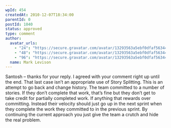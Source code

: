 ```yaml
---
wpId: 454
createdAt: 2010-12-07T18:34:00
parentId: 0
postId: 1040
status: approved
type: comment
author:
  avatar_urls:
    - "24": "https://secure.gravatar.com/avatar/13293563a5ebf0dfaf56344996d77811?s=24&d=mm&r=g"
    - "48": "https://secure.gravatar.com/avatar/13293563a5ebf0dfaf56344996d77811?s=48&d=mm&r=g"
    - "96": "https://secure.gravatar.com/avatar/13293563a5ebf0dfaf56344996d77811?s=96&d=mm&r=g"
  name: Mark Levison
---
```


Santosh – thanks for your reply. I agreed with your comment right up until the end. That last case isn’t an appropriate use of Story Splitting. This is an attempt to go back and change history. The team committed to a number of stories. If they don’t complete that work, that’s fine but they don’t get to take credit for partially completed work. If anything that rewards over committing. Instead their velocity should just go up in the next sprint when they complete the work they committed to in the previous sprint. By continuing the current approach you just give the team a crutch and hide the real problem.